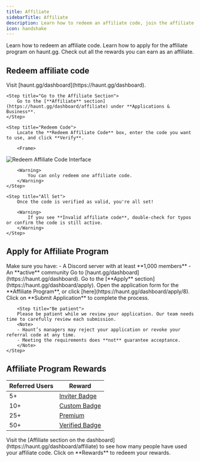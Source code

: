 ---
title: Affiliate
sidebarTitle: Affiliate
description: Learn how to redeem an affiliate code, join the affiliate program on haunt.gg, and start earning rewards
icon: handshake
---

<div className="mobile-only">
<Card title="Redeem Affiliate Code" icon="circle-1" href="../guides/affiliate#redeem-affiliate-code" horizontal>
Learn how to redeem an affiliate code.
</Card>

<Card title="Apply For Affiliate Program" icon="circle-2" href="../guides/affiliate#apply-for-affiliate-program" horizontal>
Learn how to apply for the affiliate program on haunt.gg.
</Card>

<Card title="Affiliate Program Rewards" icon="circle-3" href="../guides/affiliate#affiliate-program-rewards" horizontal>
Check out all the rewards you can earn as an affiliate.
</Card>
</div>

## Redeem affiliate code

<Steps>
    <Step title="Open the Dashboard">  
        Visit [haunt.gg/dashboard](https://haunt.gg/dashboard).
    </Step>  

    <Step title="Go to the Affiliate Section">  
        Go to the [**Affiliate** section](https://haunt.gg/dashboard/affiliate) under **Applications & Business**.
    </Step> 

    <Step title="Redeem Code">  
        Locate the **Redeem Affiliate Code** box, enter the code you want to use, and click **Verify**.

        <Frame>
  ![Redeem Affiliate Code Interface](../images/redeem_affiliate_code.png)
</Frame>

        <Warning>
            You can only redeem one affiliate code.
        </Warning>
    </Step> 

    <Step title="All Set">  
        Once the code is verified as valid, you're all set!

        <Warning>
            If you see **Invalid affiliate code**, double-check for typos or confirm the code is still active.
        </Warning>
    </Step> 
</Steps>

## Apply for Affiliate Program

<Warning>  
Make sure you have:  
- A Discord server with at least **1,000 members**  
- An **active** community  
</Warning>

<Steps>  
    <Step title="Open the Dashboard">  
        Go to [haunt.gg/dashboard](https://haunt.gg/dashboard).
    </Step>  
    <Step title="Go to the Apply Section">  
        Go to the [**Apply** section](https://haunt.gg/dashboard/apply).
    </Step>  
    <Step title="Open the Affiliate Application">  
        Open the application form for the **Affiliate Program**, or click [here](https://haunt.gg/dashboard/apply/8).
    </Step>  
    <Step title="Submit Your Application">  
        Click on **Submit Application** to complete the process.
        </Step>

        <Step title="Be patient">  
        Please be patient while we review your application. Our team needs time to carefully review each submission. 
        <Note>  
        - Haunt’s managers may reject your application or revoke your referral code at any time.  
        - Meeting the requirements does **not** guarantee acceptance.  
        </Note> 
    </Step>  
</Steps>

## Affiliate Program Rewards

| Referred Users | Reward                                                                 |
|----------------|------------------------------------------------------------------------|
| 5+             | [Inviter Badge](https://help.haunt.gg/customization/badges#inviter-badge)   |
| 10+            | [Custom Badge](https://help.haunt.gg/customization/badges#custom-badges)    |
| 25+            | [Premium](https://help.haunt.gg/guides/premium#premium-features)           |
| 50+            | [Verified Badge](https://help.haunt.gg/customization/badges#verified-badge) |

<Note>
    Visit the [Affiliate section on the dashboard](https://haunt.gg/dashboard/affiliate) to see how many people have used your affiliate code. Click on **Rewards** to redeem your rewards.
</Note>


